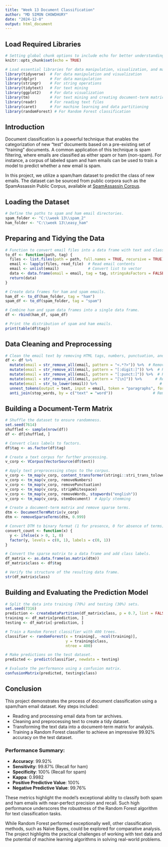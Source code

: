 ---
title: "Week 13 Document Classification"
author: "MD SIMON CHOWDHURY"
date: "2024-12-8"
output: html_document
---

## Load Required Libraries
```{r setup, message=FALSE, warning=FALSE}
# Setting global chunk options to include echo for better understanding of code execution.
knitr::opts_chunk$set(echo = TRUE)

# Load essential libraries for data manipulation, visualization, and machine learning.
library(tidyverse)  # For data manipulation and visualization
library(dplyr)      # For data manipulation
library(stringr)    # For string operations
library(tidytext)   # For text mining
library(ggplot2)    # For data visualization
library(tm)         # For text mining and creating document-term matrices
library(readr)      # For reading text files
library(caret)      # For machine learning and data partitioning
library(randomForest) # For Random Forest classification
```

## Introduction

Document classification is a powerful technique that enables the categorization of new "test" documents based on a pre-existing set of "training" documents. A common application of this technique is spam filtering, where emails are classified as either spam or ham (non-spam). For instance, a corpus of labeled spam and ham emails can be used to train a model to predict whether a new email is spam.

In this project, we utilize a spam/ham dataset to predict the class of new emails. The dataset can be sourced from public corpora such as the SpamAssassin Public Corpus, available at [SpamAssassin Corpus](https://spamassassin.apache.org/old/publiccorpus/).

## Loading the Dataset

```{r load_data}
# Define the paths to spam and ham email directories.
spam_folder <- "C:\\week 13\\spam_2"
ham_folder <- "C:\\week 13\\easy_ham"
```

## Preparing and Tidying the Data

```{r create_dataset}
# Function to convert email files into a data frame with text and classification label.
to_df <- function(path, tag) {
  files <- list.files(path = path, full.names = TRUE, recursive = TRUE)
  email <- lapply(files, read_file)  # Read email contents
  email <- unlist(email)             # Convert list to vector
  data <- data.frame(email = email, tag = tag, stringsAsFactors = FALSE) # Create a data frame
  return(data)
}

# Create data frames for ham and spam emails.
ham_df <- to_df(ham_folder, tag = "ham")
spam_df <- to_df(spam_folder, tag = "spam")

# Combine ham and spam data frames into a single data frame.
df <- rbind(ham_df, spam_df)

# Print the distribution of spam and ham emails.
print(table(df$tag))
```

## Data Cleaning and Preprocessing

```{r clean_data}
# Clean the email text by removing HTML tags, numbers, punctuation, and line breaks.
df <- df %>%
  mutate(email = str_remove_all(email, pattern = "<.*?>")) %>%  # Remove HTML tags
  mutate(email = str_remove_all(email, pattern = "[:digit:]")) %>%  # Remove numbers
  mutate(email = str_remove_all(email, pattern = "[:punct:]")) %>%  # Remove punctuation
  mutate(email = str_remove_all(email, pattern = "[\n]")) %>%      # Remove line breaks
  mutate(email = str_to_lower(email)) %>%                            # Convert text to lowercase
  unnest_tokens(output = text, input = email, token = "paragraphs", format = "text") %>%
  anti_join(stop_words, by = c("text" = "word"))                  # Remove common stop words
```

## Building a Document-Term Matrix

```{r build_dtm}
# Shuffle the dataset to ensure randomness.
set.seed(7614)
shuffled <- sample(nrow(df))
df <- df[shuffled, ]

# Convert class labels to factors.
df$tag <- as.factor(df$tag)

# Create a text corpus for further processing.
v_corp <- VCorpus(VectorSource(df$text))

# Apply text preprocessing steps to the corpus.
v_corp <- tm_map(v_corp, content_transformer(stringi::stri_trans_tolower))
v_corp <- tm_map(v_corp, removeNumbers)
v_corp <- tm_map(v_corp, removePunctuation)
v_corp <- tm_map(v_corp, stripWhitespace)
v_corp <- tm_map(v_corp, removeWords, stopwords("english"))
v_corp <- tm_map(v_corp, stemDocument)  # Apply stemming

# Create a document-term matrix and remove sparse terms.
dtm <- DocumentTermMatrix(v_corp)
dtm <- removeSparseTerms(dtm, 0.999)

# Convert DTM to binary format (1 for presence, 0 for absence of terms).
convert_count <- function(x) {
  y <- ifelse(x > 0, 1, 0)
  factor(y, levels = c(0, 1), labels = c(0, 1))
}

# Convert the sparse matrix to a data frame and add class labels.
df_matrix <- as.data.frame(as.matrix(dtm))
df_matrix$class <- df$tag

# Verify the structure of the resulting data frame.
str(df_matrix$class)
```

## Building and Evaluating the Prediction Model

```{r prediction_model}
# Split the data into training (70%) and testing (30%) sets.
set.seed(7316)
prediction <- createDataPartition(df_matrix$class, p = 0.7, list = FALSE, times = 1)
training <- df_matrix[prediction, ]
testing <- df_matrix[-prediction, ]

# Train a Random Forest classifier with 400 trees.
classifier <- randomForest(x = training[, -ncol(training)], 
                           y = training$class, 
                           ntree = 400)

# Make predictions on the test dataset.
predicted <- predict(classifier, newdata = testing)

# Evaluate the performance using a confusion matrix.
confusionMatrix(predicted, testing$class)
```

## Conclusion

This project demonstrates the process of document classification using a spam/ham email dataset. Key steps included:

- Reading and processing email data from tar archives.
- Cleaning and preprocessing text to create a tidy dataset.
- Transforming the text data into a document-term matrix for analysis.
- Training a Random Forest classifier to achieve an impressive 99.92% accuracy on the test dataset.

### Performance Summary:

- **Accuracy**: 99.92%
- **Sensitivity**: 99.87% (Recall for ham)
- **Specificity**: 100% (Recall for spam)
- **Kappa**: 0.9982
- **Positive Predictive Value**: 100%
- **Negative Predictive Value**: 99.76%

These metrics highlight the model's exceptional ability to classify both spam and ham emails with near-perfect precision and recall. Such high performance underscores the robustness of the Random Forest algorithm for text classification tasks.

While Random Forest performed exceptionally well, other classification methods, such as Naïve Bayes, could be explored for comparative analysis. The project highlights the practical challenges of working with text data and the potential of machine learning algorithms in solving real-world problems.
